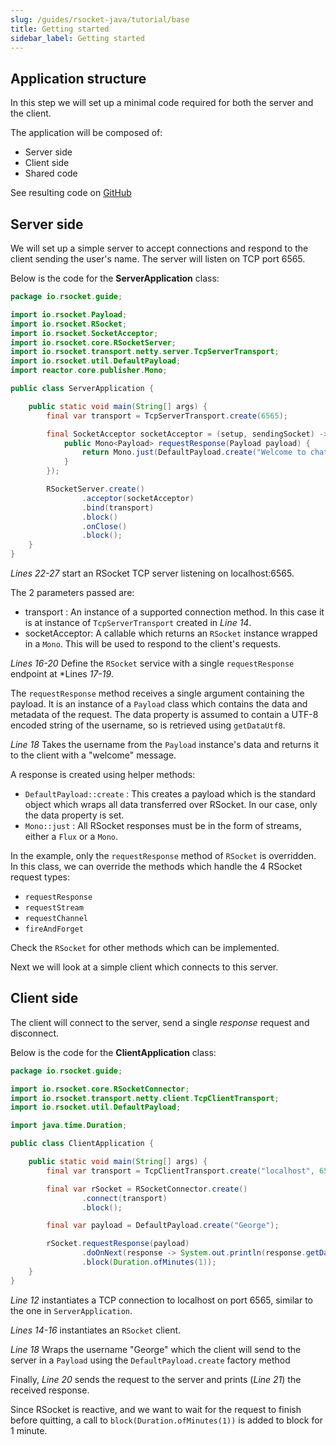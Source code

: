 ```yaml
---
slug: /guides/rsocket-java/tutorial/base
title: Getting started
sidebar_label: Getting started
---
```


## Application structure

In this step we will set up a minimal code required for both the server and the client.

The application will be composed of:
- Server side
- Client side
- Shared code

See resulting code on [GitHub](https://github.com/rsocket/rsocket-java/tree/master/examples/tutorial/step0)

## Server side

We will set up a simple server to accept connections and respond to the client sending the user's name.
The server will listen on TCP port 6565.

Below is the code for the <b>ServerApplication</b> class:

```java
package io.rsocket.guide;

import io.rsocket.Payload;
import io.rsocket.RSocket;
import io.rsocket.SocketAcceptor;
import io.rsocket.core.RSocketServer;
import io.rsocket.transport.netty.server.TcpServerTransport;
import io.rsocket.util.DefaultPayload;
import reactor.core.publisher.Mono;

public class ServerApplication {

    public static void main(String[] args) {
        final var transport = TcpServerTransport.create(6565);

        final SocketAcceptor socketAcceptor = (setup, sendingSocket) -> Mono.just(new RSocket() {
            public Mono<Payload> requestResponse(Payload payload) {
                return Mono.just(DefaultPayload.create("Welcome to chat, " + payload.getDataUtf8()));
            }
        });

        RSocketServer.create()
                .acceptor(socketAcceptor)
                .bind(transport)
                .block()
                .onClose()
                .block();
    }
}
```

*Lines 22-27* start an RSocket TCP server listening on localhost:6565.

The 2 parameters passed are:
- transport : An instance of a supported connection method. In this case it is at instance of `TcpServerTransport` created in *Line 14*.
- socketAcceptor: A callable which returns an `RSocket` instance wrapped in a `Mono`. This will be used to respond to the client's requests.

*Lines 16-20* Define the `RSocket` service with a single `requestResponse` endpoint at *Lines *17-19*.

The `requestResponse` method receives a single argument containing the payload.
It is an instance of a `Payload` class which contains the data and metadata of the request. The data property is assumed to contain
a UTF-8 encoded string of the username, so is retrieved using `getDataUtf8`.

*Line 18* Takes the username from the `Payload` instance's data and returns it to the client with a "welcome" message.

A response is created using helper methods:
- `DefaultPayload::create` : This creates a payload which is the standard object which wraps all data transferred over RSocket. In our case, only the data property is set.
- `Mono::just` : All RSocket responses must be in the form of streams, either a `Flux` or a `Mono`.

In the example, only the `requestResponse` method of `RSocket` is overridden. In this class, we can override the methods
which handle the 4 RSocket request types:
- `requestResponse`
- `requestStream`
- `requestChannel`
- `fireAndForget`

Check the `RSocket` for other methods which can be implemented.

Next we will look at a simple client which connects to this server.

## Client side

The client will connect to the server, send a single *response* request and disconnect.

Below is the code for the <b>ClientApplication</b> class:

```java
package io.rsocket.guide;

import io.rsocket.core.RSocketConnector;
import io.rsocket.transport.netty.client.TcpClientTransport;
import io.rsocket.util.DefaultPayload;

import java.time.Duration;

public class ClientApplication {

    public static void main(String[] args) {
        final var transport = TcpClientTransport.create("localhost", 6565);

        final var rSocket = RSocketConnector.create()
                .connect(transport)
                .block();

        final var payload = DefaultPayload.create("George");

        rSocket.requestResponse(payload)
                .doOnNext(response -> System.out.println(response.getDataUtf8()))
                .block(Duration.ofMinutes(1));
    }
}
```

*Line 12* instantiates a TCP connection to localhost on port 6565, similar to the one in `ServerApplication`.

*Lines 14-16* instantiates an `RSocket` client.

*Line 18* Wraps the username "George" which the client will send to the server in a `Payload` using the `DefaultPayload.create` factory method

Finally, *Line 20* sends the request to the server and prints (*Line 21*) the received response.

Since RSocket is reactive, and we want to wait for the request to finish before quitting, a call to `block(Duration.ofMinutes(1))` is added to block for 1 minute.
